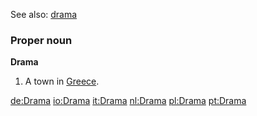 See also: [[drama]]

===Proper noun===
'''Drama'''

#<!--DefA-->A town in [[Greece]].

[[de:Drama]]
[[io:Drama]]
[[it:Drama]]
[[nl:Drama]]
[[pl:Drama]]
[[pt:Drama]]